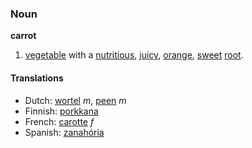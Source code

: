 ===Noun===
'''carrot''' 

# [[vegetable]] with a [[nutritious]], [[juicy]], [[orange]], [[sweet]] [[root]].

====Translations====
*Dutch: [[wortel]] ''m'', [[peen]] ''m''
*Finnish: [[porkkana]]
*French: [[carotte]] ''f''
*Spanish: [[zanahória]]